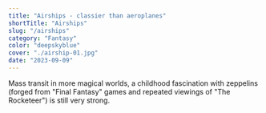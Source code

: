 ```yaml
---
title: "Airships - classier than aeroplanes"
shortTitle: "Airships"
slug: "/airships"
category: "Fantasy"
color: "deepskyblue"
cover: "./airship-01.jpg"
date: "2023-09-09"
---
```


Mass transit in more magical worlds, a childhood fascination with zeppelins (forged from "Final Fantasy" games and repeated viewings of "The Rocketeer") is still very strong.

